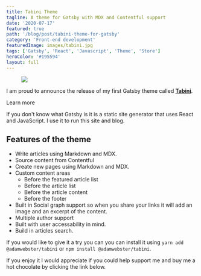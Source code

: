 ```yaml
---
title: Tabini Theme
tagline: A theme for Gatsby with MDX and Contentful support
date: '2020-07-17'
featured: true
path: '/blog/post/tabini-theme-for-gatsby'
category: 'Front-end development'
featuredImage: images/tabini.jpg
tags: ['Gatsby', 'React', 'Javascript', 'Theme', 'Store']
heroColor: '#195594'
layout: full
---
```


 <figure>

![](/images/tabini01.jpg)

</figure>

I am proud to announce the release of my first Gatsby theme called [**Tabini**](https://gatsbytheme.adamwebster.me/tabini).

<LinkButton to="/tabini">Learn more</LinkButton>


If you don't know what Gatsby is it is a static site generator that uses React and JavaScript.  I use it to run this site and blog.


## Features of the theme

- Write articles using Markdown and MDX.
- Source content from Contentful
- Create new pages using Markdown and MDX.
- Custom content areas
  - Before the featured article list
  - Before the article list
  - Before the article content
  - Before the footer
- Built in Social graph support so when you share your links it will add an image and an excerpt of the content.
- Multiple author support
- Built with user accessability in mind.
- Build in articles search.


If you would like to give it a try you can you can install it using `yarn add @adamwebster/tabini` or `npm install @adamwebster/tabini`.

If you enjoy it I would appreciate if you could help support me and buy me a hot chocolate by clicking the link below.

<BuyMeACoffeeWidget />
